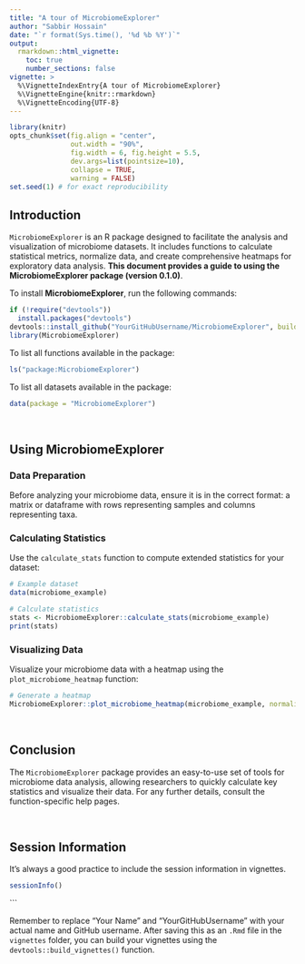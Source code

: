 ```yaml
---
title: "A tour of MicrobiomeExplorer"
author: "Sabbir Hossain"
date: "`r format(Sys.time(), '%d %b %Y')`"
output: 
  rmarkdown::html_vignette:
    toc: true
    number_sections: false
vignette: >
  %\VignetteIndexEntry{A tour of MicrobiomeExplorer}
  %\VignetteEngine{knitr::rmarkdown}
  %\VignetteEncoding{UTF-8}
---
```


```r
library(knitr)
opts_chunk$set(fig.align = "center", 
               out.width = "90%",
               fig.width = 6, fig.height = 5.5,
               dev.args=list(pointsize=10),
               collapse = TRUE,
               warning = FALSE)
set.seed(1) # for exact reproducibility
```

## Introduction

`MicrobiomeExplorer` is an R package designed to facilitate the analysis and visualization of microbiome datasets. It includes functions to calculate statistical metrics, normalize data, and create comprehensive heatmaps for exploratory data analysis. **This document provides a guide to using the MicrobiomeExplorer package (version 0.1.0)**.

To install **MicrobiomeExplorer**, run the following commands:

``` r
if (!require("devtools"))
  install.packages("devtools")
devtools::install_github("YourGitHubUsername/MicrobiomeExplorer", build_vignettes = TRUE)
library(MicrobiomeExplorer)
```

To list all functions available in the package:
``` r
ls("package:MicrobiomeExplorer")
```

To list all datasets available in the package:
``` r
data(package = "MicrobiomeExplorer")
```

<br>

## Using MicrobiomeExplorer

### Data Preparation

Before analyzing your microbiome data, ensure it is in the correct format: a matrix or dataframe with rows representing samples and columns representing taxa.

### Calculating Statistics

Use the `calculate_stats` function to compute extended statistics for your dataset:

``` r
# Example dataset
data(microbiome_example)

# Calculate statistics
stats <- MicrobiomeExplorer::calculate_stats(microbiome_example)
print(stats)
```

### Visualizing Data

Visualize your microbiome data with a heatmap using the `plot_microbiome_heatmap` function:

``` r
# Generate a heatmap
MicrobiomeExplorer::plot_microbiome_heatmap(microbiome_example, normalize = TRUE)
```

<br>

## Conclusion

The `MicrobiomeExplorer` package provides an easy-to-use set of tools for microbiome data analysis, allowing researchers to quickly calculate key statistics and visualize their data. For any further details, consult the function-specific help pages.

<br>

## Session Information

It's always a good practice to include the session information in vignettes.

```r
sessionInfo()
```
```

Remember to replace "Your Name" and "YourGitHubUsername" with your actual name and GitHub username. After saving this as an `.Rmd` file in the `vignettes` folder, you can build your vignettes using the `devtools::build_vignettes()` function.
